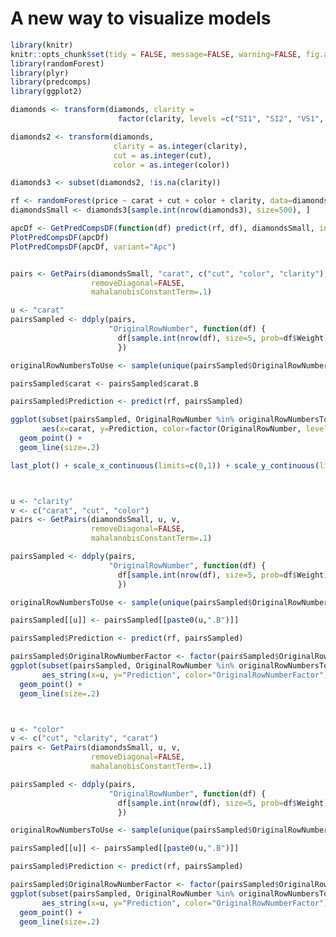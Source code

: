 # A new way to visualize models

```r
library(knitr)
knitr::opts_chunk$set(tidy = FALSE, message=FALSE, warning=FALSE, fig.align='center')
library(randomForest)
library(plyr)
library(predcomps)
library(ggplot2)
```

```r
diamonds <- transform(diamonds, clarity = 
                        factor(clarity, levels =c("SI1", "SI2", "VS1", "VS2", "VVS1", "VVS2", "IF")))

diamonds2 <- transform(diamonds,
                       clarity = as.integer(clarity),
                       cut = as.integer(cut),
                       color = as.integer(color))

diamonds3 <- subset(diamonds2, !is.na(clarity))

rf <- randomForest(price ~ carat + cut + color + clarity, data=diamonds3, ntree=20)
diamondsSmall <- diamonds3[sample.int(nrow(diamonds3), size=500), ]

apcDf <- GetPredCompsDF(function(df) predict(rf, df), diamondsSmall, inputVars=row.names(rf$importance))
PlotPredCompsDF(apcDf)
PlotPredCompsDF(apcDf, variant="Apc")


pairs <- GetPairs(diamondsSmall, "carat", c("cut", "color", "clarity"), 
                  removeDiagonal=FALSE,
                  mahalanobisConstantTerm=.1)

u <- "carat"
pairsSampled <- ddply(pairs, 
                      "OriginalRowNumber", function(df) {
                        df[sample.int(nrow(df), size=5, prob=df$Weight), ]
                        })

originalRowNumbersToUse <- sample(unique(pairsSampled$OriginalRowNumber), size=10)

pairsSampled$carat <- pairsSampled$carat.B

pairsSampled$Prediction <- predict(rf, pairsSampled)

ggplot(subset(pairsSampled, OriginalRowNumber %in% originalRowNumbersToUse),
       aes(x=carat, y=Prediction, color=factor(OriginalRowNumber, levels=sample(originalRowNumbersToUse)))) +
  geom_point() +
  geom_line(size=.2) 

last_plot() + scale_x_continuous(limits=c(0,1)) + scale_y_continuous(limits=c(0,5000))



u <- "clarity"
v <- c("carat", "cut", "color")
pairs <- GetPairs(diamondsSmall, u, v, 
                  removeDiagonal=FALSE,
                  mahalanobisConstantTerm=.1)

pairsSampled <- ddply(pairs, 
                      "OriginalRowNumber", function(df) {
                        df[sample.int(nrow(df), size=5, prob=df$Weight), ]
                        })

originalRowNumbersToUse <- sample(unique(pairsSampled$OriginalRowNumber), size=10)

pairsSampled[[u]] <- pairsSampled[[paste0(u,".B")]]

pairsSampled$Prediction <- predict(rf, pairsSampled)

pairsSampled$OriginalRowNumberFactor <- factor(pairsSampled$OriginalRowNumber, levels=sample(originalRowNumbersToUse))
ggplot(subset(pairsSampled, OriginalRowNumber %in% originalRowNumbersToUse),
       aes_string(x=u, y="Prediction", color="OriginalRowNumberFactor")) +
  geom_point() +
  geom_line(size=.2) 



u <- "color"
v <- c("cut", "clarity", "carat")
pairs <- GetPairs(diamondsSmall, u, v, 
                  removeDiagonal=FALSE,
                  mahalanobisConstantTerm=.1)

pairsSampled <- ddply(pairs, 
                      "OriginalRowNumber", function(df) {
                        df[sample.int(nrow(df), size=5, prob=df$Weight), ]
                        })

originalRowNumbersToUse <- sample(unique(pairsSampled$OriginalRowNumber), size=10)

pairsSampled[[u]] <- pairsSampled[[paste0(u,".B")]]

pairsSampled$Prediction <- predict(rf, pairsSampled)

pairsSampled$OriginalRowNumberFactor <- factor(pairsSampled$OriginalRowNumber, levels=sample(originalRowNumbersToUse))
ggplot(subset(pairsSampled, OriginalRowNumber %in% originalRowNumbersToUse),
       aes_string(x=u, y="Prediction", color="OriginalRowNumberFactor")) +
  geom_point() +
  geom_line(size=.2) 





```
